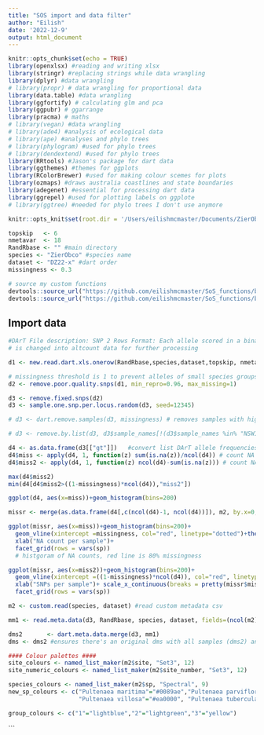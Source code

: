 ```yaml
---
title: "SOS import and data filter"
author: "Eilish"
date: '2022-12-9'
output: html_document
---
```


```r
knitr::opts_chunk$set(echo = TRUE)
library(openxlsx) #reading and writing xlsx
library(stringr) #replacing strings while data wrangling 
library(dplyr) #data wrangling 
# library(propr) # data wrangling for proportional data 
library(data.table) #data wrangling 
library(ggfortify) # calculating glm and pca
library(ggpubr) # ggarrange
library(pracma) # maths
# library(vegan) #data wrangling 
# library(ade4) #analysis of ecological data 
# library(ape) #analyses and phylo trees 
# library(phylogram) #used for phylo trees 
# library(dendextend) #used for phylo trees 
library(RRtools) #Jason's package for dart data
library(ggthemes) #themes for ggplots
library(RColorBrewer) #used for making colour scemes for plots
library(ozmaps) #draws australia coastlines and state boundaries
library(adegenet) #essential for processing dart data
library(ggrepel) #used for plotting labels on ggplote
# library(ggtree) #needed for phylo trees I don't use anymore

knitr::opts_knit$set(root.dir = '/Users/eilishmcmaster/Documents/ZierObco') #root working directory
```


```r
topskip   <- 6
nmetavar  <- 18
RandRbase <- "" #main directory 
species <- "ZierObco" #species name
dataset <- "DZ22-x" #dart order
missingness <- 0.3
```

```r
# source my custom functions
devtools::source_url("https://github.com/eilishmcmaster/SoS_functions/blob/main/sos_functions.R?raw=TRUE")
devtools::source_url("https://github.com/eilishmcmaster/SoS_functions/blob/main/kin_compare_functions.R?raw=TRUE")
```

## Import data 
```r
#DArT File description: SNP 2 Rows Format: Each allele scored in a binary fashion ("1"=Presence and "0"=Absence). Heterozygotes are therefore scored as 1/1 (presence for both alleles/both rows)
# is changed into altcount data for further processing 

d1 <- new.read.dart.xls.onerow(RandRbase,species,dataset,topskip, nmetavar, euchits=FALSE, altcount = TRUE) #read DArT file

# missingness threshold is 1 to prevent alleles of small species groups being removed 
d2 <- remove.poor.quality.snps(d1, min_repro=0.96, max_missing=1)

d3 <- remove.fixed.snps(d2)
d3 <- sample.one.snp.per.locus.random(d3, seed=12345)

# d3 <- dart.remove.samples(d3, missingness) # removes samples with high missingness but is biased towards larger groups, better to do after splitting into species specific DMS

# d3 <- remove.by.list(d3, d3$sample_names[!(d3$sample_names %in% "NSW1078546")]) #can be used to remove specific samples 

```

```r
d4 <- as.data.frame(d3[["gt"]])   #convert list DArT allele frequencies to dataframe 
d4$miss <- apply(d4, 1, function(z) sum(is.na(z))/ncol(d4)) # count NA per row (sample)
d4$miss2 <- apply(d4, 1, function(z) ncol(d4)-sum(is.na(z))) # count NA per row (sample)

max(d4$miss2)
min(d4[d4$miss2>((1-missingness)*ncol(d4)),"miss2"])

ggplot(d4, aes(x=miss))+geom_histogram(bins=200)

missr <- merge(as.data.frame(d4[,c(ncol(d4)-1, ncol(d4))]), m2, by.x=0, by.y="sample")

ggplot(missr, aes(x=miss))+geom_histogram(bins=200)+
  geom_vline(xintercept =missingness, col="red", linetype="dotted")+theme_few()+
  xlab("NA count per sample")+
  facet_grid(rows = vars(sp))
  # histgoram of NA counts, red line is 80% missingness

ggplot(missr, aes(x=miss2))+geom_histogram(bins=200)+
  geom_vline(xintercept =((1-missingness)*ncol(d4)), col="red", linetype="dotted")+theme_few()+
  xlab("SNPs per sample")+ scale_x_continuous(breaks = pretty(missr$miss2, n = 10))+
  facet_grid(rows = vars(sp))
```

```r
m2 <- custom.read(species, dataset) #read custom metadata csv

mm1 <- read.meta.data(d3, RandRbase, species, dataset, fields=(ncol(m2)-4))

dms2       <- dart.meta.data.merge(d3, mm1)
dms <- dms2 #ensures there's an original dms with all samples (dms2) and a dms that can be modified ie clones removed (dms)
```

```r
#### Colour palettes ####
site_colours <- named_list_maker(m2$site, "Set3", 12)
site_numeric_colours <- named_list_maker(m2$site_number, "Set3", 12)

species_colours <- named_list_maker(m2$sp, "Spectral", 9)
new_sp_colours <- c("Pultenaea maritima"="#0089ae","Pultenaea parviflora"="#ffc773",
                    "Pultenaea villosa"="#ea0000", "Pultenaea tuberculata"="lightgreen")

group_colours <- c("1"="lightblue","2"="lightgreen","3"="yellow")

```
```